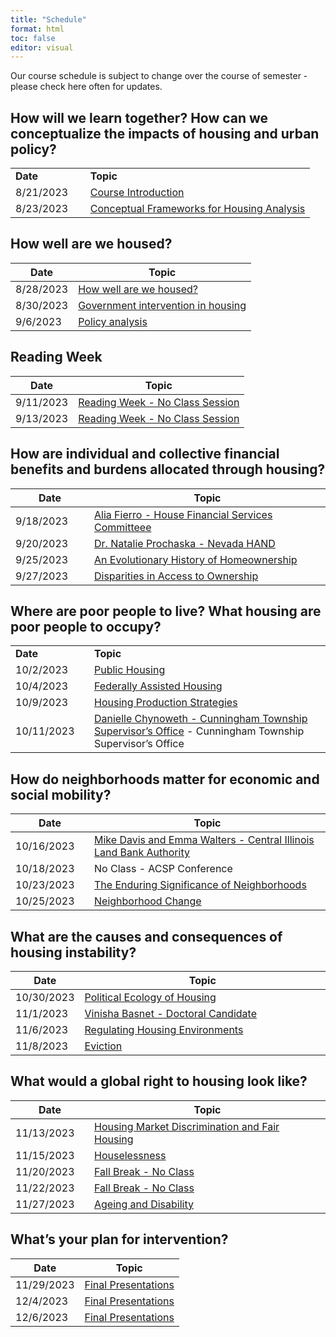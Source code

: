 ```yaml
---
title: "Schedule"
format: html
toc: false
editor: visual
---
```


Our course schedule is subject to change over the course of semester - please check here often for updates.

## How will we learn together? How can we conceptualize the impacts of housing and urban policy?

|           |                                                                 |
|------------------|------------------------------------------------------|
| **Date**  | **Topic**                                                       |
| 8/21/2023 | [Course Introduction](01_introduction.qmd)                      |
| 8/23/2023 | [Conceptual Frameworks for Housing Analysis](02_conceptual.qmd) |

## How well are we housed?

| Date      | Topic                                                   |
|-----------|---------------------------------------------------------|
| 8/28/2023 | [How well are we housed?](03_housed.qmd)                |
| 8/30/2023 | [Government intervention in housing](04_government.qmd) |
| 9/6/2023  | [Policy analysis](05_policyanalysis.qmd)                |

## Reading Week

| Date      | Topic                                               |
|-----------|-----------------------------------------------------|
| 9/11/2023 | [Reading Week - No Class Session](06_readingwk.qmd) |
| 9/13/2023 | [Reading Week - No Class Session](06_readingwk.qmd) |

## How are individual and collective financial benefits and burdens allocated through housing?

| Date      | Topic                                                            |
|------------------|------------------------------------------------------|
| 9/18/2023 | [Alia Fierro - House Financial Services Committeee](08_fierro) |
| 9/20/2023 | [Dr. Natalie Prochaska - Nevada HAND](09_prochaska)          |
| 9/25/2023 | [An Evolutionary History of Homeownership](10_homeownership.qmd)                                                              |
| 9/27/2023 | [Disparities in Access to Ownership](11_homeownership2)                                                             |

## Where are poor people to live? What housing are poor people to occupy?

|            |                                                                                  |
|------------------|------------------------------------------------------|
| **Date**   | **Topic**                                                                        |
| 10/2/2023  | [Public Housing](12_publichousing.qmd)                                           |
| 10/4/2023  | [Federally Assisted Housing](13_fedassisted.qmd)                                 |
| 10/9/2023  | [Housing Production Strategies](14_production.qmd)                               |
| 10/11/2023 | [Danielle Chynoweth - Cunningham Township Supervisor's Office](15_chynoweth.qmd) - Cunningham Township Supervisor's Office |

## How do neighborhoods matter for economic and social mobility?

| Date       | Topic                                                              |
|------------------|------------------------------------------------------|
| 10/16/2023 | [Mike Davis and Emma Walters - Central Illinois Land Bank Authority](16_daviswalters.qmd)                 |
| 10/18/2023 | No Class - ACSP Conference                                         |
| 10/23/2023 | [The Enduring Significance of Neighborhoods](18_neighborhoods.qmd) |
| 10/25/2023 | [Neighborhood Change](19_neighborhoodchg.qmd)                      |

## What are the causes and consequences of housing instability?

| Date       | Topic                                                   |
|------------|---------------------------------------------------------|
| 10/30/2023 | [Political Ecology of Housing](20_politicalecology.qmd) |
| 11/1/2023  | [Vinisha Basnet - Doctoral Candidate](21_Vinisha.qmd)                        |
| 11/6/2023  | [Regulating Housing Environments](22_hsgenv.qmd)        |
| 11/8/2023  | [Eviction](23_eviction.qmd)                             |

## What would a global right to housing look like?

| Date       | Topic                                                                |
|------------------|------------------------------------------------------|
| 11/13/2023 | [Housing Market Discrimination and Fair Housing](24_fairhousing.qmd) |
| 11/15/2023 | [Houselessness](25_houselessness.qmd)                                |
| 11/20/2023 | [Fall Break - No Class](26_break.qmd)                                |
| 11/22/2023 | [Fall Break - No Class](27_break.qmd)                                |
| 11/27/2023 | [Ageing and Disability](28_disability.qmd)                           |

## What's your plan for intervention?

| Date       | Topic                                       |
|------------|---------------------------------------------|
| 11/29/2023 | [Final Presentations](29_presentations.qmd) |
| 12/4/2023  | [Final Presentations](30_presentations.qmd) |
| 12/6/2023  | [Final Presentations](31_presentations.qmd) |
